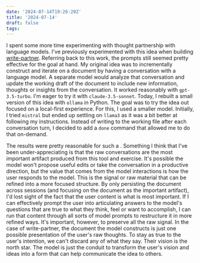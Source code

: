 ```yaml
---
date: '2024-07-14T19:26:20Z'
title: '2024-07-14'
draft: false
tags:
---
```



I spent some more time experimenting with thought partnership with language models.
I've previously experimented with this idea when building [write-partner](/projects/write-partner).
Referring back to this work, the prompts still seemed pretty effective for the goal at hand.
My original idea was to incrementally construct and iterate on a document by having a conversation with a language model.
A separate model would analyze that conversation and update the working draft of the document to include new information, thoughts or insights from the conversation.
It worked reasonably with `gpt-3.5-turbo`.
I'm eager to try it with `claude-3.5-sonnet`.
Today, I rebuilt a small version of this idea with `ollama` in Python.
The goal was to try the idea out focused on a local-first experience.
For this, I used a smaller model.
Initially, I tried `mistral` but ended up settling on `llama3` as it was a bit better at following my instructions.
Instead of writing to the working file after each conversation turn, I decided to add a `done` command that allowed me to do that on-demand.

The results were pretty reasonable for such a <Sidenote anchor="small model" content="Small models love to ignore directions about output formatting and will frequently add content like 'Here's the updated document:' even when you explicitly prompt them not to." />.
Something I think that I've been under-appreciating is that the raw conversations are the most important artifact produced from this tool and exercise.
It's possible the model won't propose useful edits or take the conversation in a productive direction, but the value that comes from the model interactions is how the user responds to the model.
This is the signal or raw material that can be refined into a more focused structure.
By only persisting the document across sessions (and focusing on the document as the important artifact), I'd lost sight of the fact that the user content is what is most important.
If I can effectively prompt the user into articulating answers to the model's questions that are true to what they think, feel or want to accomplish, I can run that content through all sorts of model prompts to restructure it in more refined ways.
It's important, however, to preserve all the raw signal.
In the case of write-partner, the document the model constructs is just one possible presentation of the user's raw thoughts.
To stay as true to the user's intention, we can't discard any of what they say.
Their vision is the north star.
The model is just the conduit to transform the user's vision and ideas into a form that can help communicate the idea to others.
